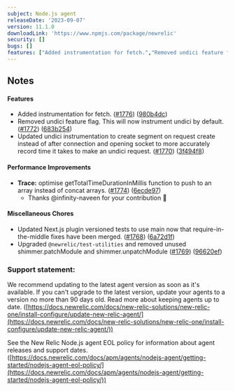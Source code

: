 ```yaml
---
subject: Node.js agent
releaseDate: '2023-09-07'
version: 11.1.0
downloadLink: 'https://www.npmjs.com/package/newrelic'
security: []
bugs: []
features: ["Added instrumentation for fetch.","Removed undici feature flag. This will now instrument undici by default.","Updated undici instrumentation to create segment on request create instead of after connection and opening socket to more accurately record time it takes to make an undici request."]
---
```


## Notes

#### Features

* Added instrumentation for fetch. ([#1776](https://github.com/newrelic/node-newrelic/pull/1776)) ([980b4dc](https://github.com/newrelic/node-newrelic/commit/980b4dc31d085cafc45961a157f76cb73768741a))
* Removed undici feature flag. This will now instrument undici by default. ([#1772](https://github.com/newrelic/node-newrelic/pull/1772)) ([683b254](https://github.com/newrelic/node-newrelic/commit/683b254c1c4686527a37e628f80eed9fcc03cb37))
* Updated undici instrumentation to create segment on request create instead of after connection and opening socket to more accurately record time it takes to make an undici request. ([#1770](https://github.com/newrelic/node-newrelic/pull/1770)) ([3f494f8](https://github.com/newrelic/node-newrelic/commit/3f494f8ad8dd1350fbe034e9c4a582a40228bc45))

#### Performance Improvements

* **Trace:** optimise getTotalTimeDurationInMillis function to push to an array instead of concat arrays. ([#1774](https://github.com/newrelic/node-newrelic/pull/1774)) ([6ecde97](https://github.com/newrelic/node-newrelic/commit/6ecde97a5efeef4d816b2e82ba762f2130914658))
  * Thanks @infinity-naveen for your contribution 🎉

#### Miscellaneous Chores

* Updated Next.js plugin versioned tests to use main now that require-in-the-middle fixes have been merged. ([#1768](https://github.com/newrelic/node-newrelic/pull/1768)) ([6a72d1f](https://github.com/newrelic/node-newrelic/commit/6a72d1fb452ea2655c35d7cd008fa78935821ab8))
* Upgraded `@newrelic/test-utilities` and removed unused shimmer.patchModule and shimmer.unpatchModule ([#1769](https://github.com/newrelic/node-newrelic/pull/1769)) ([96620ef](https://github.com/newrelic/node-newrelic/commit/96620efa725f0f548b683825cb3cefff270fb252))

### Support statement:

We recommend updating to the latest agent version as soon as it's available. If you can't upgrade to the latest version, update your agents to a version no more than 90 days old. Read more about keeping agents up to date. ([https://docs.newrelic.com/docs/new-relic-solutions/new-relic-one/install-configure/update-new-relic-agent/](https://docs.newrelic.com/docs/new-relic-solutions/new-relic-one/install-configure/update-new-relic-agent/))

See the New Relic Node.js agent EOL policy for information about agent releases and support dates. ([https://docs.newrelic.com/docs/apm/agents/nodejs-agent/getting-started/nodejs-agent-eol-policy/](https://docs.newrelic.com/docs/apm/agents/nodejs-agent/getting-started/nodejs-agent-eol-policy/))
